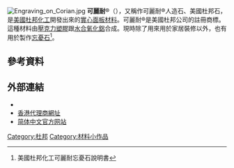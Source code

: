 {{expand language|1=en|time=2019-04-09T00:18:43+00:00}}
[[Image:Engraving_on_Corian.jpg|thumb]]
'''可麗耐'''®（{{lang|en|'''Corian'''}}），又稱作可麗耐®人造石、美國杜邦石，是[[美國|美國]][[杜邦化工|杜邦化工]]開發出來的[[實心面板材料|實心面板材料]]。可麗耐®是美國杜邦公司的註冊商標。這種材料由[[壓克力|壓克力]][[塑膠|塑膠]]跟[[水合氧化鋁|水合氧化鋁]]合成。現時除了用來用於家居裝修以外，也有用於製作[[忘憂石|忘憂石]]<ref name=Corian>美國杜邦化工可麗耐忘憂石說明書</ref>。

== 參考資料 ==
{{reflist}}

== 外部連結 ==
* {{official|http://www.corian.com/}}
* [http://www.speedtop-hk.com/chinese/product_info.php 香港代理商網址]{{Wayback|url=http://www.speedtop-hk.com/chinese/product_info.php |date=20110820005717 }}
* [http://www2.dupont.com/Corian_Asia_Pacific/zh_CN 简体中文官方网站] {{Wayback|url=http://www2.dupont.com/Corian_Asia_Pacific/zh_CN |date=20130120012726 }}

{{material-stub}}

[[Category:杜邦|Category:杜邦]]
[[Category:材料小作品|Category:材料小作品]]